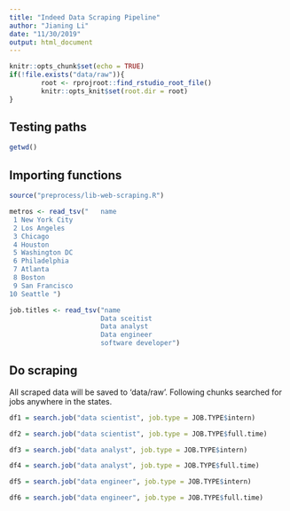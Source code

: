 ---
title: "Indeed Data Scraping Pipeline"
author: "Jianing Li"
date: "11/30/2019"
output: html_document
---

```{r setup, include=FALSE, root.dir=TRUE}
knitr::opts_chunk$set(echo = TRUE)
if(!file.exists("data/raw")){
        root <- rprojroot::find_rstudio_root_file()
        knitr::opts_knit$set(root.dir = root)
}
```

## Testing paths

```{r}
getwd()
```

## Importing functions

```{r sourcing}
source("preprocess/lib-web-scraping.R")

metros <- read_tsv("   name         
 1 New York City
 2 Los Angeles  
 3 Chicago      
 4 Houston      
 5 Washington DC
 6 Philadelphia 
 7 Atlanta      
 8 Boston       
 9 San Francisco
10 Seattle ")

job.titles <- read_tsv("name
                       Data sceitist
                       Data analyst
                       Data engineer
                       software developer")
```

## Do scraping

All scraped data will be saved to 'data/raw'. Following chunks searched for jobs anywhere in the states.

```{r}
df1 = search.job("data scientist", job.type = JOB.TYPE$intern)

df2 = search.job("data scientist", job.type = JOB.TYPE$full.time)
```

```{r}
df3 = search.job("data analyst", job.type = JOB.TYPE$intern)

df4 = search.job("data analyst", job.type = JOB.TYPE$full.time)
```

```{r}
df5 = search.job("data engineer", job.type = JOB.TYPE$intern)

df6 = search.job("data engineer", job.type = JOB.TYPE$full.time)
```

